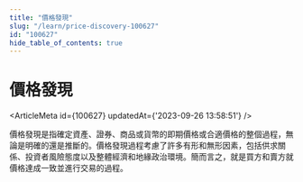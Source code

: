 ```yaml
---
title: "價格發現"
slug: "/learn/price-discovery-100627"
id: "100627"
hide_table_of_contents: true
---
```



# 價格發現

<ArticleMeta id={100627} updatedAt={'2023-09-26 13:58:51'} />
<div className='border-solid border-b border-t-0 my-4 border-[var(--ifm-color-gray-300)]' />

價格發現是指確定資產、證券、商品或貨幣的即期價格或合適價格的整個過程，無論是明確的還是推斷的。價格發現過程考慮了許多有形和無形因素，包括供求關係、投資者風險態度以及整體經濟和地緣政治環境。簡而言之，就是買方和賣方就價格達成一致並進行交易的過程。
